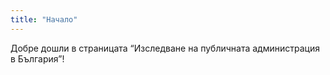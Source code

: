 ```yaml
---
title: "Начало"
---
```


Добре дошли в страницата "Изследване на публичната администрация в България"!
